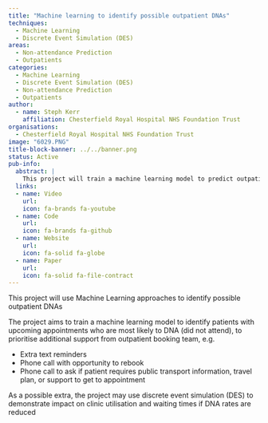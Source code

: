 ```yaml
---
title: "Machine learning to identify possible outpatient DNAs"
techniques:
  - Machine Learning
  - Discrete Event Simulation (DES)
areas:
  - Non-attendance Prediction
  - Outpatients
categories:
  - Machine Learning
  - Discrete Event Simulation (DES)
  - Non-attendance Prediction
  - Outpatients
author:
  - name: Steph Kerr
    affiliation: Chesterfield Royal Hospital NHS Foundation Trust
organisations:
  - Chesterfield Royal Hospital NHS Foundation Trust
image: "6029.PNG"
title-block-banner: ../../banner.png
status: Active
pub-info:
  abstract: |
    This project will train a machine learning model to predict outpatient DNAs (did not attend) and prioritise support, such as extra reminders and calls. It may also use discrete event simulation to show the impact on clinic utilisation and waiting times if DNA rates are reduced.
  links:
  - name: Video
    url:
    icon: fa-brands fa-youtube
  - name: Code
    url:
    icon: fa-brands fa-github
  - name: Website
    url:
    icon: fa-solid fa-globe
  - name: Paper
    url:
    icon: fa-solid fa-file-contract
---
```


This project will use Machine Learning approaches to identify possible outpatient DNAs

The project aims to train a machine learning model to identify patients with upcoming appointments who are most likely to DNA (did not attend), to prioritise additional support from outpatient booking team, e.g.

- Extra text reminders
- Phone call with opportunity to rebook
- Phone call to ask if patient requires public transport information, travel plan, or support to get to appointment

As a possible extra, the project may use discrete event simulation (DES) to demonstrate impact on clinic utilisation and waiting times if DNA rates are reduced
